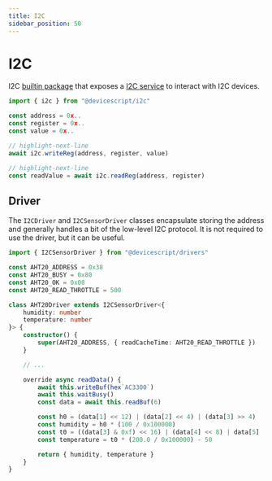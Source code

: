 ```yaml
---
title: I2C
sidebar_position: 50
---
```


# I2C

I2C [builtin package](/developer/packages) that exposes
a [I2C service](/api/clients/i2c/) to interact with I2C devices.

```ts skip
import { i2c } from "@devicescript/i2c"

const address = 0x..
const register = 0x..
const value = 0x..

// highlight-next-line
await i2c.writeReg(address, register, value)

// highlight-next-line
const readValue = await i2c.readReg(address, register)
```

## Driver

The `I2CDriver` and `I2CSensorDriver` classes encapsulate storing the address and generally handles a bit of the
low-level I2C protocol. It is not required to use the driver, but it can be useful.

```ts skip title="./aht20.ts"
import { I2CSensorDriver } from "@devicescript/drivers"

const AHT20_ADDRESS = 0x38
const AHT20_BUSY = 0x80
const AHT20_OK = 0x08
const AHT20_READ_THROTTLE = 500

class AHT20Driver extends I2CSensorDriver<{
    humidity: number
    temperature: number
}> {
    constructor() {
        super(AHT20_ADDRESS, { readCacheTime: AHT20_READ_THROTTLE })
    }

    // ...

    override async readData() {
        await this.writeBuf(hex`AC3300`)
        await this.waitBusy()
        const data = await this.readBuf(6)

        const h0 = (data[1] << 12) | (data[2] << 4) | (data[3] >> 4)
        const humidity = h0 * (100 / 0x100000)
        const t0 = ((data[3] & 0xf) << 16) | (data[4] << 8) | data[5]
        const temperature = t0 * (200.0 / 0x100000) - 50

        return { humidity, temperature }
    }
}
```
